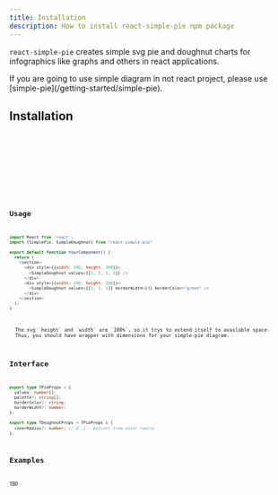 ```yaml
---
title: Installation
description: How to install react-simple-pie npm package
---
```


`react-simple-pie` creates simple svg pie and doughnut charts for infographics like graphs and others in react applications.

<Aside>
  If you are going to use simple diagram in not react project, please use [simple-pie](/getting-started/simple-pie).
</Aside>

## Installation

<Tabs>
  <TabItem label="npm" icon="seti:npm">
    <Code code="npm install react-simple-pie --save" lang="bash" />
  </TabItem>
  <TabItem label="pnpm" icon="pnpm">
    <Code code="pnpm add react-simple-pie" lang="bash" />
  </TabItem>
  <TabItem label="yarn" icon="seti:yarn">
    <Code code="yarn add react-simple-pie" lang="bash" />
  </TabItem>
</Tabs>

## Usage

```js
import React from 'react';
import {SimplePie, SimpleDoughnut} from "react-simple-pie"

export default function YourComponent() {
  return (
    <section>
      <div style={{width: 200, height: 200}}>
        <SimpleDoughnut values={[1, 2, 1, 2]} />
      </div>
      <div style={{width: 200, height: 200}}>
        <SimpleDoughnut values={[1, 1, 1]} borderWidth={4} borderColor="green" />
      </div>
    </section>
  );
}
```

<Aside type="tip">
  The svg `height` and `width` are `100%`, so it trys to extend itself to available space.
  Thus, you should have wrapper with dimensions for your simple-pie diagram.
</Aside>

## Interface

```ts
export type TPieProps = {
  values: number[];
  palette?: string[];
  borderColor?: string;
  borderWidth?: number;
};

export type TDoughnutProps = TPieProps & {
  innerRadius?: number; // 0..1 - percent from outer radius
};
```

## Examples

TBD
